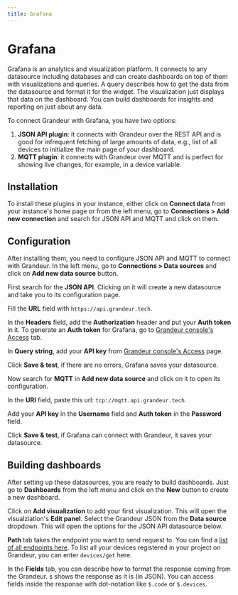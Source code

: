 ```yaml
---
title: Grafana
---
```


# Grafana

Grafana is an analytics and visualization platform. It connects to any datasource including databases and can create dashboards on top of them with visualizations and queries. A query describes how to get the data from the datasource and format it for the widget. The visualization just displays that data on the dashboard. You can build dashboards for insights and reporting on just about any data.

To connect Grandeur with Grafana, you have two options:

1. **JSON API plugin**: it connects with Grandeur over the REST API and is good for infrequent fetching of large amounts of data, e.g., list of all devices to initialize the main page of your dashboard.
2. **MQTT plugin**: it connects with Grandeur over MQTT and is perfect for showing live changes, for example, in a device variable.

## Installation

To install these plugins in your instance, either click on **Connect data** from your instance's home page or from the left menu, go to **Connections > Add new connection** and search for JSON API and MQTT and click on them.

## Configuration

After installing them, you need to configure JSON API and MQTT to connect with Grandeur. In the left menu, go to **Connections > Data sources** and click on **Add new data source** button.

First search for the **JSON API**. Clicking on it will create a new datasource and take you to its configuration page.

Fill the **URL** field with `https://api.grandeur.tech`.

In the **Headers** field, add the **Authorization** header and put your **Auth token** in it. To generate an **Auth token** for Grafana, go to [Grandeur console's Access](https://console.grandeur.dev/access) tab.

In **Query string**, add your **API key** from [Grandeur console's Access](https://console.grandeur.dev/access) page.

Click **Save & test**, if there are no errors, Grafana saves your datasource.

<ReactPlayer playing controls volume={0} width={832} height={468} url="/demos/grafana/grafana-setup-json-datasource.webm" />

Now search for **MQTT** in **Add new data source** and click on it to open its configuration.

In the **URI** field, paste this url: `tcp://mqtt.api.grandeur.tech`.

Add your **API key** in the **Username** field and **Auth token** in the **Password** field.

Click **Save & test**, if Grafana can connect with Grandeur, it saves your datasource.

<ReactPlayer playing controls volume={0} width={832} height={468} url="/demos/grafana/grafana-setup-mqtt-datasource.webm" />

## Building dashboards

After setting up these datasources, you are ready to build dashboards. Just go to **Dashboards** from the left menu and click on the **New** button to create a new dashboard.

<ReactPlayer playing controls volume={0} width={832} height={468} url="/demos/grafana/grafana-create-new-dashboard.webm" />

Click on **Add visualization** to add your first visualization. This will open the visualziation's **Edit panel**. Select the Grandeur JSON from the **Data source** dropdown. This will open the options for the JSON API datasource below.

**Path** tab takes the endpoint you want to send request to. You can find a [list of all endpoints here](/references/rest-api). To list all your devices registered in your project on Grandeur, you can enter `devices/get` here.

In the **Fields** tab, you can describe how to format the response coming from the Grandeur. `$` shows the response as it is (in JSON). You can access fields inside the response with dot-notation like `$.code` or `$.devices`.

<ReactPlayer playing controls volume={0} width={832} height={468} url="/demos/grafana/grafana-widget-list-all-devices.webm" />
